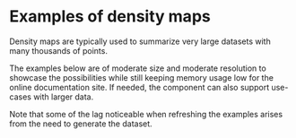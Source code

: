 
<Meta of={DensityStories} />

# Examples of density maps

Density maps are typically used to summarize very large datasets with many thousands of points.

The examples below are of moderate size and moderate resolution to showcase the possibilities
while still keeping memory usage low for the online documentation site.
If needed, the component can also support use-cases with larger data.

Note that some of the lag noticeable when refreshing the examples arises from the need to generate the dataset.

&nbsp;

<Story of={DensityStories.Circles} />
